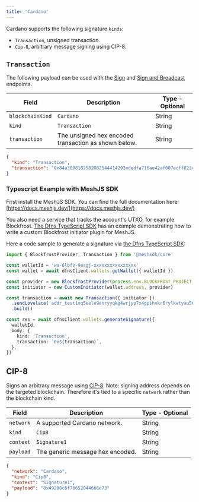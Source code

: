 ```yaml
---
title: 'Cardano'
---
```


Cardano supports the following signature `kinds`:

* `Transaction`, unsigned transaction.
* `Cip-8`, arbitrary message signing using CIP-8.

## `Transaction`

The following payload can be used with the
[Sign](/api-reference/keys/generate-signature) and
[Sign and Broadcast](/api-reference/wallets/sign-and-broadcast-transaction) endpoints.

| Field            | Description                                          | Type - Optional |
| ---------------- | ---------------------------------------------------- | --------------- |
| `blockchainKind` | `Cardano`                                            | String          |
| `kind`           | `Transaction`                                        | String          |
| `transaction`    | The unsigned hex encoded transaction as shown below. | String          |

```json
{
  "kind": "Transaction",
  "transaction": "0x84a3008182582082544414292ededfa716ae42af007ecff823c58796cb9ba60330699fb4d55d7901018282581d60112f2721059581f2a8f9986638359b83c567a61d5486ed0e16c818621a000cf4ae82581d60112f2721059581f2a8f9986638359b83c567a61d5486ed0e16c818621b0000000253db20cd021a00028785a0f5f6"
}
```

### Typescript Example with MeshJS SDK <a href="#typescript-example" id="typescript-example"></a>

First install the MeshJS SDK. You can find the full documentation here: [https://docs.meshjs.dev/](https://docs.meshjs.dev/)

You also need a service that tracks the account's UTXO, for example Blockfrost. [The Dfns TypeScript SDK](https://github.com/dfns/dfns-sdk-ts) has an example demonstrating how to write a custom Blockfrost initiator plugin for MeshJS.

Here a code sample to generate a signature via [the Dfns TypeScript SDK](https://github.com/dfns/dfns-sdk-ts):

```typescript
import { BlockfrostProvider, Transaction } from '@meshsdk/core'

const walletId = 'wa-6lbfv-9esgj-xxxxxxxxxxxxxxxx'
const wallet = await dfnsClient.wallets.getWallet({ walletId })

const provider = new BlockfrostProvider(process.env.BLOCKFROST_PROJECT_ID!)
const initiator = new CustomInitiator(wallet.address, provider)

const transaction = await new Transaction({ initiator })
  .sendLovelace('addr_test1vq5eele9enryyqkg4wrjyp7x4gpshvkr6rylkwtyau56g3qgrcks9', '1000000')
  .build()

const res = await dfnsClient.wallets.generateSignature({
  walletId,
  body: {
    kind: 'Transaction',
    transaction: `0x${transaction}`,
  },
})
```


## CIP-8

Signs an arbitrary message using [CIP-8](https://cips.cardano.org/cip/CIP-0008). Note: signing address depends on the targeted blockchain. Therefore it's tied to a specific `network` rather than the blockchain kind.

| Field     | Description                      | Type - Optional |
| --------- | -------------------------------- | --------------- |
| `network` | A supported Cardano network.     | String          |
| `kind`    | `Cip8`                           | String          |
| `context` | `Signature1`                     | String          |
| `payload` | The generic message hex encoded. | String          |

```json
{
  "network": "Cardano",
  "kind": "Cip8",
  "context": "Signature1",
  "payload": "0x49206c6f76652044666e73"
}
```

